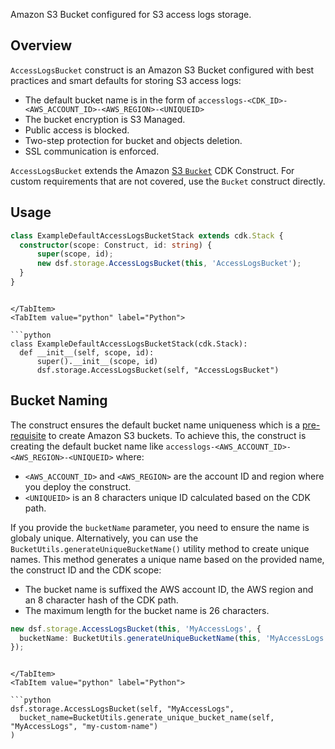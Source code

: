

Amazon S3 Bucket configured for S3 access logs storage.

## Overview

`AccessLogsBucket` construct is an Amazon S3 Bucket configured with best practices and smart defaults for storing S3 access logs:
- The default bucket name is in the form of `accesslogs-<CDK_ID>-<AWS_ACCOUNT_ID>-<AWS_REGION>-<UNIQUEID>`
- The bucket encryption is S3 Managed.
- Public access is blocked.
- Two-step protection for bucket and objects deletion.
- SSL communication is enforced.

`AccessLogsBucket` extends the Amazon [S3 `Bucket`](https://docs.aws.amazon.com/cdk/api/v2/python/aws_cdk.aws_s3/Bucket.html#bucket) CDK Construct. For custom requirements that are not covered, use the `Bucket` construct directly.

## Usage

<Tabs>
  <TabItem value="typescript" label="TypeScript" default>

  ```typescript
  class ExampleDefaultAccessLogsBucketStack extends cdk.Stack {
    constructor(scope: Construct, id: string) {
        super(scope, id);
        new dsf.storage.AccessLogsBucket(this, 'AccessLogsBucket');
    }
}
  ```
  
  ```mdx-code-block
  
  </TabItem>
  <TabItem value="python" label="Python">

  ```python
  class ExampleDefaultAccessLogsBucketStack(cdk.Stack):
    def __init__(self, scope, id):
        super().__init__(scope, id)
        dsf.storage.AccessLogsBucket(self, "AccessLogsBucket")
  ```

  </TabItem>
</Tabs>

## Bucket Naming

The construct ensures the default bucket name uniqueness which is a [pre-requisite](https://docs.aws.amazon.com/AmazonS3/latest/userguide/bucketnamingrules.html) to create Amazon S3 buckets.
To achieve this, the construct is creating the default bucket name like `accesslogs-<AWS_ACCOUNT_ID>-<AWS_REGION>-<UNIQUEID>` where:
* `<AWS_ACCOUNT_ID>` and `<AWS_REGION>` are the account ID and region where you deploy the construct.
* `<UNIQUEID>` is an 8 characters unique ID calculated based on the CDK path.

If you provide the `bucketName` parameter, you need to ensure the name is globaly unique.
Alternatively, you can use the `BucketUtils.generateUniqueBucketName()` utility method to create unique names.
This method generates a unique name based on the provided name, the construct ID and the CDK scope:
* The bucket name is suffixed the AWS account ID, the AWS region and an 8 character hash of the CDK path.
* The maximum length for the bucket name is 26 characters.

<Tabs>
  <TabItem value="typescript" label="TypeScript" default>

  ```typescript
  new dsf.storage.AccessLogsBucket(this, 'MyAccessLogs', {
    bucketName: BucketUtils.generateUniqueBucketName(this, 'MyAccessLogs', 'my-custom-name')
});
  ```
  
  ```mdx-code-block
  
  </TabItem>
  <TabItem value="python" label="Python">

  ```python
  dsf.storage.AccessLogsBucket(self, "MyAccessLogs",
    bucket_name=BucketUtils.generate_unique_bucket_name(self, "MyAccessLogs", "my-custom-name")
)
  ```

  </TabItem>
</Tabs>

